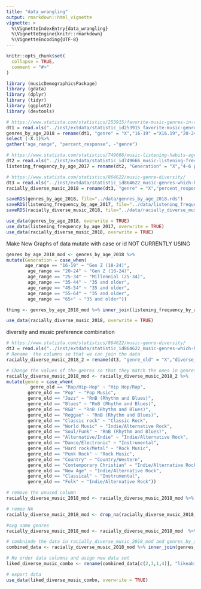 ```yaml
---
title: "data_wrangling"
output: rmarkdown::html_vignette
vignette: >
  %\VignetteIndexEntry{data_wrangling}
  %\VignetteEngine{knitr::rmarkdown}
  %\VignetteEncoding{UTF-8}
---
```


```r
knitr::opts_chunk$set(
  collapse = TRUE,
  comment = "#>"
)
```

```r
library (musicDemographicsPackage)
library (gdata)
library (dplyr)
library (tidyr)
library (ggplot2)
library (devtools)
```

```r
# https://www.statista.com/statistics/253915/favorite-music-genres-in-the-us/
dt1 = read.xls("../inst/extdata/statistic_id253915_favorite-music-genres-in-the-us-2018-by-age.xlsx", sheet = 2, skip = 2,header = TRUE)
genres_by_age_2018 = rename(dt1, "genre" = "X","16-19" ="X16.19","20-24"="X20.24","25-34" ="X25.34","35-44" ="X35.44","45-54" ="X45.54","55-64" ="X55.64","65+" ="X65.") %>% 
select (-X.1)%>%
gather("age_range", "percent_response", -"genre")

# https://www.statista.com/statistics/749666/music-listening-habits-age-usa/
dt2 = read.xls("../inst/extdata/statistic_id749666_music-listening-frequency-in-the-us-2017-by-age.xlsx", sheet = 2,  skip = 2,header = TRUE)
listening_frequency_by_age_2017 = rename(dt2, "Generation" = "X","4-6 per week" ="X4.6.times.a.week","1-3 per week"="X1.3.times.a.week","Few Times a Month" ="Few.times.a.month","Monthly or Less" ="Monthly.or.less") %>% select (-X.1) %>% gather("Frequency", "number", 2:7)

# https://www.statista.com/statistics/864622/music-genre-diversity/
dt3 = read.xls("../inst/extdata/statistic_id864622_music-genres-which-have-the-most-racial-diversity-in-the-us-2018.xlsx", sheet = 2, skip = 2, header = TRUE)
racially_diverse_music_2018 = rename(dt3, "genre" = "X","percent_response" ="Share.of.respondents") %>% select (-X.1)

saveRDS(genres_by_age_2018, file="../data/genres_by_age_2018.rds")
saveRDS(listening_frequency_by_age_2017, file="../data/listening_frequency_by_age_2017.rds")
saveRDS(racially_diverse_music_2018, file="../data/racially_diverse_music_2018.rds")

use_data(genres_by_age_2018, overwrite = TRUE)
use_data(listening_frequency_by_age_2017, overwrite = TRUE)
use_data(racially_diverse_music_2018, overwrite = TRUE)


```

Make New Graphs of data
mutate with case or id 
NOT CURRENTLY USING
```r
genres_by_age_2018_mod <- genres_by_age_2018 %>% 
mutate(Generation = case_when(
       age_range == "16-19" ~ "Gen Z (18-24)",
        age_range == "20-24" ~ "Gen Z (18-24)",
        age_range == "25-34" ~ "Millennial (25-34)",
        age_range == "35-44" ~ "35 and older",
        age_range == "45-54" ~ "35 and older",
        age_range == "55-64" ~ "35 and older",
        age_range == "65+" ~ "35 and older"))

thing <- genres_by_age_2018_mod %>% inner_join(listening_frequency_by_age_2017, by = "Generation")

use_data(racially_diverse_music_2018, overwrite = TRUE)
```


diversity and music preference combination
```r
# https://www.statista.com/statistics/864622/music-genre-diversity/
dt3 = read.xls("../inst/extdata/statistic_id864622_music-genres-which-have-the-most-racial-diversity-in-the-us-2018.xlsx", sheet = 2, skip = 2, header = TRUE)
# Rename  the columns so that we can join the data
racially_diverse_music_2018_2 = rename(dt3, "genre_old" = "X","diverse_percent_response" ="Share.of.respondents") %>% select (-X.1)

# Change the values of the genres so that they match the ones in genres_by_age_2018
racially_diverse_music_2018_mod <- racially_diverse_music_2018_2 %>% 
mutate(genre = case_when(
         genre_old == "Rap/Hip-Hop" ~ "Hip Hop/Rap",
        genre_old == "Pop" ~ "Pop Music",
        genre_old == "Jazz" ~ "RnB (Rhythm and Blues)",
        genre_old == "Blues" ~ "RnB (Rhythm and Blues)",
        genre_old == "R&B" ~ "RnB (Rhythm and Blues)",
        genre_old == "Reggae" ~ "RnB (Rhythm and Blues)",
        genre_old == "Classic rock" ~ "Classic Rock",
        genre_old == "World Music" ~ "Indie/Alternative Rock",
        genre_old == "Soul/Funk" ~ "RnB (Rhythm and Blues)",
        genre_old == "Alternative/Indie" ~ "Indie/Alternative Rock",
        genre_old == "Dance/Electronic" ~ "Instrumental",
        genre_old == "Hard rock/Metal" ~ "Rock Music",
        genre_old == "Punk Rock" ~ "Rock Music",
        genre_old == "Country" ~ "Country/Western",
        genre_old == "Contemporary Christian" ~ "Indie/Alternative Rock",
        genre_old == "New Age" ~ "Indie/Alternative Rock",
        genre_old == "Classical" ~ "Instrumental",
        genre_old == "Folk" ~ "Indie/Alternative Rock"))

# remove the unused column
racially_diverse_music_2018_mod <- racially_diverse_music_2018_mod %>% select (-genre_old)

# remoe NA
racially_diverse_music_2018_mod <- drop_na(racially_diverse_music_2018_mod)

#avg same genres
racially_diverse_music_2018_mod <- racially_diverse_music_2018_mod  %>% group_by(genre) %>% summarise(avg_response = mean(diverse_percent_response)) 

# combninde the data in racially_diverse_music_2018_mod and genres_by_age_2018 by joining on genre
combined_data <- racially_diverse_music_2018_mod %>% inner_join(genres_by_age_2018, by = "genre")

# Re order data columns and asign new data set
liked_diverse_music_combo <- rename(combined_data[c(2,3,1,4)], "likeability_percent_response" = "percent_response")

# export data
use_data(liked_diverse_music_combo, overwrite = TRUE)
  
```

